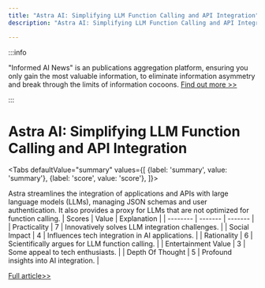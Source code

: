 ```yaml
---
title: "Astra AI: Simplifying LLM Function Calling and API Integration"
description: "Astra AI: Simplifying LLM Function Calling and API Integration"

---
```



:::info

"Informed AI News" is an publications aggregation platform, ensuring you only gain the most valuable information, to eliminate information asymmetry and break through the limits of information cocoons.  [Find out more >>](/)

:::

# Astra AI: Simplifying LLM Function Calling and API Integration


<Tabs
	defaultValue="summary"
	values={[
	{label: 'summary', value: 'summary'},
	{label: 'score', value: 'score'},
]}>
<TabItem value="summary">


Astra streamlines the integration of applications and APIs with large language models (LLMs), managing JSON schemas and user authentication. It also provides a proxy for LLMs that are not optimized for function calling.
</TabItem>
<TabItem value="score">
	| Scores     | Value   | Explanation |
	| -------- | ------- | ------- |
	| Practicality  | 7    | Innovatively solves LLM integration challenges.    |
	| Social Impact | 4     | Influences tech integration in AI applications.    |
	| Rationality    | 6    | Scientifically argues for LLM function calling.    |
	| Entertainment Value    | 3    | Some appeal to tech enthusiasts.    |
	| Depth Of Thought    | 5    | Profound insights into AI integration.    |
</TabItem>
</Tabs>

[Full article>>](https://www.producthunt.com/posts/astra-ai-2)
